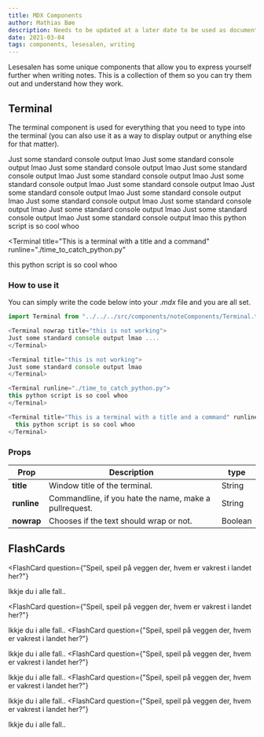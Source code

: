 ```yaml
---
title: MDX Components
author: Mathias Bøe
description: Needs to be updated at a later date to be used as documentation for the components
date: 2021-03-04
tags: components, lesesalen, writing
---
```



Lesesalen has some unique components that allow you to express yourself further when writing notes. This is a collection of them so you can try them out and understand how they work.

## Terminal

The terminal component is used for everything that you need to type into the terminal (you can also use it as a way to display output or anything else for that matter).

<Terminal nowrap title="This is a terminal with a title">
  Just some standard console output lmao Just some standard console output lmao
  Just some standard console output lmao Just some standard console output lmao
  Just some standard console output lmao Just some standard console output lmao
  Just some standard console output lmao
</Terminal>

<Terminal title="This is a terminal with a title">
  Just some standard console output lmao Just some standard console output lmao
  Just some standard console output lmao Just some standard console output lmao
  Just some standard console output lmao Just some standard console output lmao
  Just some standard console output lmao
</Terminal>

<Terminal runline="./time_to_catch_python.py">
  this python script is so cool whoo
</Terminal>

<Terminal
  title="This is a terminal with a title and a command"
  runline="./time_to_catch_python.py"
>
  this python script is so cool whoo
</Terminal>

### How to use it

You can simply write the code below into your $.mdx$ file and you are all set.

```js
import Terminal from "../../../src/components/noteComponents/Terminal.tsx"

<Terminal nowrap title="this is not working">
Just some standard console output lmao ....
</Terminal>

<Terminal title="this is not working">
Just some standard console output lmao
</Terminal>

<Terminal runline="./time_to_catch_python.py">
this python script is so cool whoo
</Terminal>

<Terminal title="This is a terminal with a title and a command" runline="./time_to_catch_python.py">
  this python script is so cool whoo
</Terminal>
```

### Props

| Prop        | Description                                            | type    |
| ----------- | ------------------------------------------------------ | ------- |
| **title**   | Window title of the terminal.                          | String  |
| **runline** | Commandline, if you hate the name, make a pullrequest. | String  |
| **nowrap**  | Chooses if the text should wrap or not.                | Boolean |

## FlashCards

<FlashCard
  question={"Speil, speil på veggen der, hvem er vakrest i landet her?"}
>
  Ikkje du i alle fall..
</FlashCard>

<FlashCard
  question={"Speil, speil på veggen der, hvem er vakrest i landet her?"}
>
  Ikkje du i alle fall..
</FlashCard>
<FlashCard
  question={"Speil, speil på veggen der, hvem er vakrest i landet her?"}
>
  Ikkje du i alle fall..
</FlashCard>
<FlashCard
  question={"Speil, speil på veggen der, hvem er vakrest i landet her?"}
>
  Ikkje du i alle fall..
</FlashCard>
<FlashCard
  question={"Speil, speil på veggen der, hvem er vakrest i landet her?"}
>
  Ikkje du i alle fall..
</FlashCard>
<FlashCard
  question={"Speil, speil på veggen der, hvem er vakrest i landet her?"}
>
  Ikkje du i alle fall..
</FlashCard>
